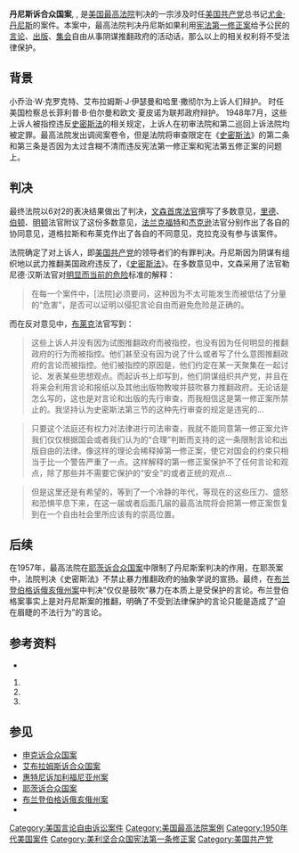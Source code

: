 {{Infobox SCOTUS case
  |Litigants=丹尼斯诉合众国案<br />
Dennis v. United States
  |ArgueDate=12月4日
  |ArgueYear=1950年
  |DecideDate=6月4日
  |DecideYear=1951年
  |FullName=尤金·丹尼斯等人 诉 美利坚合众国
  |USVol=341
  |USPage=494
  |Citation=71 S. Ct. 857; 95 L. Ed. 1137; 1951 U.S. LEXIS 2407
  |Holding=因为被告通过参加共产党合谋武力推翻美国政府而对被告作出的有罪判决并不违反[[美国宪法第一修正案|美国宪法第一修正案]]，确认下级法院的有罪判决。
  |SCOTUS=1949-1953
  |Plurality=[[弗雷德·M·文森|文森]]
  |JoinPlurality=里德, 伯顿, 明顿
  |Concurrence=[[费利克斯·弗兰克福特|法兰克福特]]
  |Concurrence2=[[罗伯特·H·杰克逊|杰克逊]]
  |Dissent=[[休戈·布莱克|布莱克]]
  |Dissent2=[[威廉·道格拉斯|道格拉斯]]
  |NotParticipating=克拉克
  |LawsApplied=[[美国宪法第一修正案|美国宪法第一修正案]]; 18 [[美国法典|U.S.C.]] §§ 10, 11 (1946)
  |Overruled=[[布兰登伯格诉俄亥俄州案|布兰登伯格诉俄亥俄州案]], {{ussc|395|444|1969}}
}}

'''丹尼斯诉合众国案''', {{ussc|341|494|1951}}, 是[[美国最高法院|美国最高法院]]判决的一宗涉及时任[[美国共产党|美国共产党]]总书记[[尤金·丹尼斯|尤金·丹尼斯]]的案件。本案中，最高法院判决丹尼斯如果利用[[美国宪法第一修正案|宪法第一修正案]]给予公民的[[言论自由|言论]]、[[出版自由|出版]]、[[集会自由|集会]]自由从事阴谋推翻政府的活动话，那么以上的相关权利将不受法律保护。

==背景==
小乔治·W·克罗克特、艾布拉姆斯·J·伊瑟曼和哈里·撒彻尔为上诉人们辩护。
时任美国检察总长菲利普·B·伯尔曼和欧文·夏皮诺为联邦政府辩护。
1948年7月，这些上诉人被指控违反[[史密斯法|史密斯法]]的相关规定，上诉人在初审法院和第二巡回上诉法院均被定罪。最高法院发出调阅案卷令，但是法院将审查限定在《[[史密斯法|史密斯法]]》的第二条和第三条是否因为太过含糊不清而违反宪法第一修正案和宪法第五修正案的问题上。

==判决==
最终法院以6对2的表决结果做出了判决，[[弗雷德·M·文森|文森]][[美國首席大法官|首席法官]]撰写了多数意见，[[斯坦利·里德|里德]]、[[哈罗德·H·伯顿|伯顿]]、[[舒曼·明顿|明顿]]法官附议了这份多数意见，[[费利克斯·弗兰克福特|法兰克福特]]和[[罗伯特·H·杰克逊|杰克逊]]法官分别作出了各自的协同意见，道格拉斯和布莱克作出了各自的不同意见，克拉克没有参与该案件。

法院确定了对上诉人，即[[美国共产党|美国共产党]]的领导者们的有罪判决。丹尼斯因为阴谋有组织地以武力推翻美国政府违反了，《[[史密斯法|史密斯法]]》。在多数意见中，文森采用了法官勒尼德·汉斯法官对[[明显而当前的危险|明显而当前的危险]]标准的解释：

<blockquote>在每一个案件中，[法院]必须要问，这种因为不太可能发生而被低估了分量的“危害”，是否可以证明以侵犯言论自由而避免危险是正确的。</blockquote>

而在反对意见中，[[休戈·布莱克|布莱克]]法官写到：
<blockquote>这些上诉人并没有因为试图推翻政府而被指控，也没有因为任何明显的推翻政府的行为而被指控。他们甚至没有因为说了什么或者写了什么意图推翻政府的言论而被指控。他们被指控的原因是，他们约定在某一天聚集在一起讨论、发表某些思想观点。而起诉书上却写到，他们阴谋组织共产党，并且在将来会利用言论和报纸以及其他出版物教唆并鼓吹暴力推翻政府。无论话是怎么写的，这也是对言论和出版的先行审查，而我相信这是第一修正案所禁止的。我坚持认为史密斯法第三节的这种先行审查的规定是违宪的...</blockquote>

<blockquote>只要这个法庭还有权力对法律进行司法审查，我就不能同意第一修正案允许我们仅仅根据国会或者我们认为的“合理”判断而支持的这一条限制言论和出版自由的法律。像这样的理论会稀释掉第一修正案，使它对国会的约束只相当于比一个警告严重了一点。这样解释的第一修正案保护不了任何言论和观点，除了那些并不需要它保护的“安全”的或者正统的观点...</blockquote>

<blockquote>但是这里还是有希望的，等到了一个冷静的年代，等现在的这些压力、盛怒和恐惧平息下来，在这一届或者后面几届的最高法院将会把第一修正案恢复到在一个自由社会里所应该有的崇高位置。</blockquote>

==后续==
在1957年，最高法院在[[耶茨诉合众国案|耶茨诉合众国案]]中限制了丹尼斯案判决的作用，在耶茨案中，法院判决《史密斯法》不禁止暴力推翻政府的抽象学说的宣扬。最终，在[[布兰登伯格诉俄亥俄州案|布兰登伯格诉俄亥俄州案]]中判决“仅仅是鼓吹”暴力在本质上是受保护的言论。布兰登伯格案事实上是对丹尼斯案的推翻，明确了不受到法律保护的言论只能是造成了“迫在眉睫的不法行为”的言论。

==参考资料==
{{refbegin}}
*{{Wikisourcelang-inline|en|Dennis v. United States (341 U.S. 494)}}
# {{Cite book | author =库特勒 (Kutler, Stanley I.)译者：朱曾汶, 林铮 | title = 《最高法院与宪法: 美国宪法史上重要判例选读》 | publisher = 商务印书馆 | date = 2006年 | pages = 丹尼斯诉合众国案 |ISBN =7100046866| language= zh-cn}}
# {{Cite book | author =邱小平 | title = 《表达自由: 美国宪法第一修正案研究》 | publisher = 北京大学出版社 | date = 2005年 |ISBN =7301081650| language= zh-hans |}}
# {{Cite book | author =Anthony Lewis, 刘易斯, 徐爽 | title = 《言论的边界: 美国宪法第一修正案简史》 | publisher = 法律出版社 | date = 2010年 |ISBN =7511802052| language= zh-hans |}}
{{refend}}

==参见==
*[[申克诉合众国案|申克诉合众国案]]
*[[艾布拉姆斯诉合众国案|艾布拉姆斯诉合众国案]]
*[[惠特尼诉加利福尼亚州案|惠特尼诉加利福尼亚州案]]
*[[耶茨诉合众国案|耶茨诉合众国案]]
*[[布兰登伯格诉俄亥俄州案|布兰登伯格诉俄亥俄州案]]
*{{le|德国共产党诉联邦德国案|Communist Party of Germany v. the Federal Republic of Germany}}

{{US1stAmendment|state=collapsed}}

[[Category:美国言论自由诉讼案件|Category:美国言论自由诉讼案件]]
[[Category:美国最高法院案例|Category:美国最高法院案例]]
[[Category:1950年代美国案件|Category:1950年代美国案件]]
[[Category:美利坚合众国宪法第一条修正案|Category:美利坚合众国宪法第一条修正案]]
[[Category:美国共产党|Category:美国共产党]]